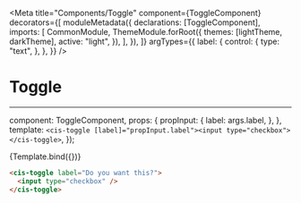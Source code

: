 
<Meta
  title="Components/Toggle"
  component={ToggleComponent}
  decorators={[
    moduleMetadata({
      declarations: [ToggleComponent],
      imports: [
        CommonModule,
        ThemeModule.forRoot({
          themes: [lightTheme, darkTheme],
          active: "light",
        }),
      ],
    }),
  ]}
  argTypes={{
    label: {
      control: {
        type: "text",
      },
    },
  }}
/>

# Toggle

---

  component: ToggleComponent,
  props: {
    propInput: {
      label: args.label,
    },
  },
  template: `<cis-toggle [label]="propInput.label"><input type="checkbox"></cis-toggle>`,
});

<Canvas>
  <Story name="Toggle" args={{ label: "Do you want this?" }}>
    {Template.bind({})}
  </Story>
</Canvas>

```html
<cis-toggle label="Do you want this?">
  <input type="checkbox" />
</cis-toggle>
```

<ArgsTable story="Toggle" />

